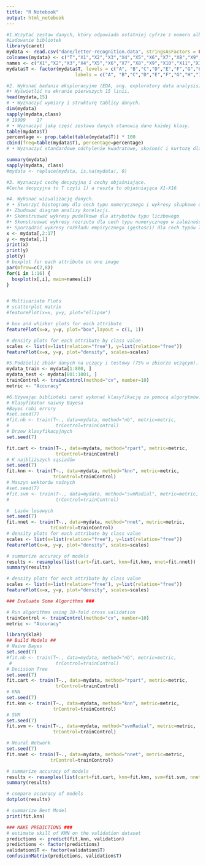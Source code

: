 ```yaml
---
title: "R Notebook"
output: html_notebook
---
```

```r
#1.Wczytać zestaw danych, który odpowiada ostatniej cyfrze z numeru albumu, do systemu R.
#Ladowanie bibliotek
library(caret)
mydata <- read.csv("dane/letter-recognition.data", stringsAsFactors = FALSE)
colnames(mydata) <- c("T","X1","X2","X3","X4","X5","X6","X7","X8","X9","X10","X11","X12","X13","X14","X15","X16")
names <- c("X1","X2","X3","X4","X5","X6","X7","X8","X9","X10","X11","X12","X13","X14","X15","X16")
mydata$T <- factor(mydata$T, levels = c("A", "B","C","D","E","F","G","H","I","J","K","L","M","N","O","P","Q","R","S","T","U","V","W","X","Y","Z"),
                         labels = c("A", "B","C","D","E","F","G","H","I","J","K","L","M","N","O","P","Q","R","S","T","U","V","W","X","Y","Z"))
```

```r
#2. Wykonać badania eksploracyjne (EDA, ang. exploratory data analysis) zestawu danych.
#• Wyświetlić na ekranie pierwszych 15 linii.
head(mydata,15)
# • Wyznaczyć wymiary i strukturę tablicy danych.
dim(mydata)
sapply(mydata,class)
# 19999    17
# • Wyznaczyć jaką część zestawu danych stanowią dane każdej klasy.
table(mydata$T)
percentage <- prop.table(table(mydata$T)) * 100
cbind(freq=table(mydata$T), percentage=percentage)
# • Wyznaczyć standardowe odchylenie kwadratowe, skośność i kurtozę dla każdej cechy liczbowej.

summary(mydata)
sapply(mydata, class)
#mydata <- replace(mydata, is.na(mydata), 0)

```

```r
#3. Wyznaczyć cechę decyzyjną i cechy objaśniające.
#Cecha decyzyjna to T czyli 1) a reszta to objaśniająca X1-X16
```

```r
#4. Wykonać wizualizację danych.
# • Stworzyć histogramy dla cech typu numerycznego i wykresy słupkowe dla typów jakościowych.
#• Zbudować diagram analizy korelacji.
#• Skonstruować wykresy pudełkowe dla atrybutów typu liczbowego
#• Skonstruować wykresy rozrzutu dla cech typu numerycznego w zależności od klas
#• Sporządzić wykresy rozkładu empirycznego (gęstości) dla cech typów liczbowych w zależności od klas
x <- mydata[,2:17]
y <- mydata[,1]
print(x)
print(y)
plot(y)
# boxplot for each attribute on one image
par(mfrow=c(2,8))
for(i in 1:16) {
  boxplot(x[,i], main=names[i])
}


# Multivariate Plots
# scatterplot matrix
#featurePlot(x=x, y=y, plot="ellipse")

# box and whisker plots for each attribute
featurePlot(x=x, y=y, plot="box",layout = c(1, 1))

# density plots for each attribute by class value
scales <- list(x=list(relation="free"), y=list(relation="free"))
featurePlot(x=x, y=y, plot="density", scales=scales)
```

```r
#5.Podzielić zbiór danych na uczący i testowy (75% w zbiorze uczącym).
mydata_train <- mydata[1:800, ]
mydata_test <- mydata[801:1001, ]
trainControl <- trainControl(method="cv", number=10)
metric <- "Accuracy"
```

```r
#6.Używając biblioteki caret wykonać klasyfikację za pomocą algorytmów:
# Klasyfikator naiwny Bayesa
#Bayes robi errory
#set.seed(7)
#fit.nb <- train(T~., data=mydata, method="nb", metric=metric,
#                 trControl=trainControl)
# Drzew klasyfikacyjnych
set.seed(7)

fit.cart <- train(T~., data=mydata, method="rpart", metric=metric,
                  trControl=trainControl)
# K najbliższych sąsiadów
set.seed(7)
fit.knn <- train(T~., data=mydata, method="knn", metric=metric,
                 trControl=trainControl)
# Maszyn wektorów nośnych
#set.seed(7)
#fit.svm <- train(T~., data=mydata, method="svmRadial", metric=metric,
#                 trControl=trainControl)

#  Lasów losowych
set.seed(7)
fit.nnet <- train(T~., data=mydata, method="nnet", metric=metric,
                trControl=trainControl)
# density plots for each attribute by class value
scales <- list(x=list(relation="free"), y=list(relation="free"))
featurePlot(x=x, y=y, plot="density", scales=scales)

# summarize accuracy of models
results <- resamples(list(cart=fit.cart, knn=fit.knn, nnet=fit.nnet))
summary(results)
```
```r
# density plots for each attribute by class value
scales <- list(x=list(relation="free"), y=list(relation="free"))
featurePlot(x=x, y=y, plot="density", scales=scales)

### Evaluate Some Algorithms ###

# Run algorithms using 10-fold cross validation
trainControl <- trainControl(method="cv", number=10)
metric <- "Accuracy"

library(klaR)
## Build Models ##
# Naive Bayes
set.seed(7)
#fit.nb <- train(T~., data=mydata, method="nb", metric=metric,
 #                trControl=trainControl)
# Decision Tree
set.seed(7)
fit.cart <- train(T~., data=mydata, method="rpart", metric=metric,
                  trControl=trainControl)
# KNN
set.seed(7)
fit.knn <- train(T~., data=mydata, method="knn", metric=metric,
                 trControl=trainControl)
# SVM
set.seed(7)
fit.svm <- train(T~., data=mydata, method="svmRadial", metric=metric,
                 trControl=trainControl)

# Neural Network
set.seed(7)
fit.nnet <- train(T~., data=mydata, method="nnet", metric=metric,
                trControl=trainControl)

# summarize accuracy of models
results <- resamples(list(cart=fit.cart, knn=fit.knn, svm=fit.svm, nnet=fit.nnet))
summary(results)

# compare accuracy of models
dotplot(results)

# summarize Best Model
print(fit.knn)

### MAKE PREDICTIONS ###
# estimate skill of KNN on the validation dataset
predictions <- predict(fit.knn, validation)
predictions <- factor(predictions)
validation$T <- factor(validation$T)
confusionMatrix(predictions, validation$T)
```